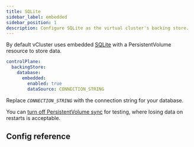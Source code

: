 ```yaml
---
title: SQLite
sidebar_label: embedded
sidebar_position: 1
description: Configure SQLite as the virtual cluster's backing store.
---
```



By default vCluster uses embedded [SQLite](https://www.sqlite.org/index.html) with a PersistentVolume resource to store data.

```yaml
controlPlane:
  backingStore:
    database:
      embedded:
        enabled: true
        dataSource: CONNECTION_STRING
```

Replace _`CONNECTION_STRING`_ with the connection string for your database.

You can [turn off PersistentVolume sync](vcluster/vcluster-yaml/sync/to-host/storage/persistent-volumes.mdx) for testing, where losing data on restarts is acceptable. 

## Config reference

<ConfigReference/>
